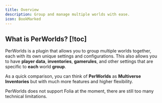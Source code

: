 ```yaml
---
title: Overview
description: Group and manage multiple worlds with ease.
icon: BookMarked
---
```


## What is PerWorlds? [!toc]

PerWorlds is a plugin that allows you to group multiple worlds together, each with its own unique settings and configurations.
This also allows you to have **player data**, **inventories**, **gamerules**, and other settings that are specific to **each** world **group**.

As a quick comparison, you can think of **PerWorlds** as **Multiverse Inventories** but with much more features and higher flexibility.

<Callout type="error">
  PerWorlds does not support Folia at the moment, there are still too many technical limitations.
</Callout>
